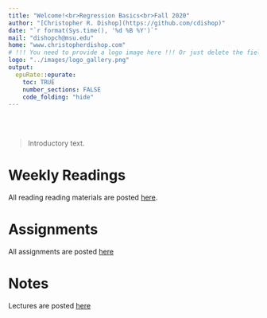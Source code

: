 ```yaml
---
title: "Welcome!<br>Regression Basics<br>Fall 2020"
author: "[Christopher R. Dishop](https://github.com/cdishop)"
date: "`r format(Sys.time(), '%d %B %Y')`"
mail: "dishopch@msu.edu"
home: "www.christopherdishop.com"
# !!! You need to provide a logo image here !!! Or just delete the field for no logo
logo: "../images/logo_gallery.png"
output:
  epuRate::epurate:
    toc: TRUE
    number_sections: FALSE
    code_folding: "hide"
---
```



<br><br>

> Introductory text. 

# Weekly Readings{#readings}

All reading reading materials are posted [here](https://cdishop.github.io/course_skeleton/readings).

# Assignments{#assignments}

All assignments are posted [here](https://cdishop.github.io/course_skeleton/assignments)

# Notes{#notes}

Lectures are posted [here](https://cdishop.github.io/course_skeleton/notes)


